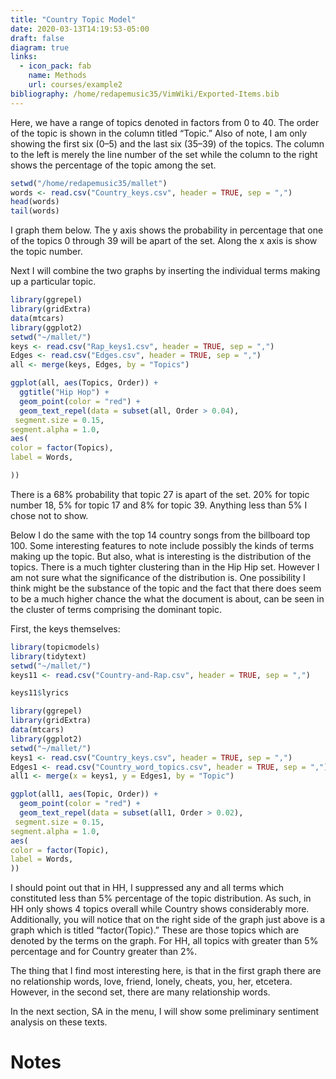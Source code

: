 ```yaml
---
title: "Country Topic Model"
date: 2020-03-13T14:19:53-05:00
draft: false
diagram: true
links:
  - icon_pack: fab
    name: Methods
    url: courses/example2
bibliography: /home/redapemusic35/VimWiki/Exported-Items.bib
---
```


Here, we have a range of topics denoted in factors from 0 to 40. The order of the topic is shown in the column titled "Topic." Also of note, I am only showing the first six (0--5) and the last six (35--39) of the topics. The column to the left is merely the line number of the set while the column to the right shows the percentage of the topic among the set.

```r
setwd("/home/redapemusic35/mallet")
words <- read.csv("Country_keys.csv", header = TRUE, sep = ",")
head(words)
tail(words)
```

I graph them below. The y axis shows the probability in percentage that one of the topics 0 through 39 will be apart of the set. Along the x axis is show the topic number.

Next I will combine the two graphs by inserting the individual terms making up a particular topic.

```r
library(ggrepel)
library(gridExtra)
data(mtcars)
library(ggplot2)
setwd("~/mallet/")
keys <- read.csv("Rap_keys1.csv", header = TRUE, sep = ",")
Edges <- read.csv("Edges.csv", header = TRUE, sep = ",")
all <- merge(keys, Edges, by = "Topics")

ggplot(all, aes(Topics, Order)) +
  ggtitle("Hip Hop") +
  geom_point(color = "red") +
  geom_text_repel(data = subset(all, Order > 0.04),
 segment.size = 0.15,
segment.alpha = 1.0,
aes(
color = factor(Topics),
label = Words,

))
```

There is a 68% probability that topic 27 is apart of the set. 20% for topic number 18, 5% for topic 17 and 8% for topic 39. Anything less than 5% I chose not to show.

Below I do the same with the top 14 country songs from the billboard top 100. Some interesting features to note include possibly the kinds of terms making up the topic. But also, what is interesting is the distribution of the topics. There is a much tighter clustering than in the Hip Hip set. However I am not sure what the significance of the distribution is. One possibility I think might be the substance of the topic and the fact that there does seem to be a much higher chance the what the document is about, can be seen in the cluster of terms comprising the dominant topic.

First, the keys themselves:

```r
library(topicmodels)
library(tidytext)
setwd("~/mallet/")
keys11 <- read.csv("Country-and-Rap.csv", header = TRUE, sep = ",")

keys11$lyrics
```

```r
library(ggrepel)
library(gridExtra)
data(mtcars)
library(ggplot2)
setwd("~/mallet/")
keys1 <- read.csv("Country_keys.csv", header = TRUE, sep = ",")
Edges1 <- read.csv("Country_word_topics.csv", header = TRUE, sep = ",")
all1 <- merge(x = keys1, y = Edges1, by = "Topic")

ggplot(all1, aes(Topic, Order)) +
  geom_point(color = "red") +
  geom_text_repel(data = subset(all1, Order > 0.02),
 segment.size = 0.15,
segment.alpha = 1.0,
aes(
color = factor(Topic),
label = Words,
))
```

I should point out that in HH, I suppressed any and all terms which constituted less than 5% percentage of the topic distribution. As such, in HH only shows 4 topics overall while Country shows considerably more. Additionally, you will notice that on the right side of the graph just above is a graph which is titled "factor(Topic)." These are those topics which are denoted by the terms on the graph. For HH, all topics with greater than 5% percentage and for Country greater than 2%.

The thing that I find most interesting here, is that in the first graph there are no relationship words, love, friend, lonely, cheats, you, her, etcetera. However, in the second set, there are many relationship words.

In the next section, SA in the menu, I will show some preliminary sentiment analysis on these texts.

# Notes
